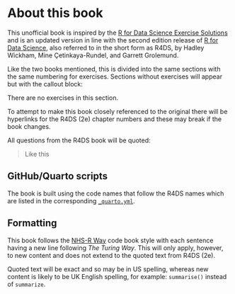 # About this book

This unofficial book is inspired by the [R for Data Science Exercise Solutions](https://jrnold.github.io/r4ds-exercise-solutions/) and is an updated version in line with the second edition release of [R for Data Science](https://r4ds.hadley.nz/), also referred to in the short form as R4DS, by Hadley Wickham, Mine Çetinkaya-Rundel, and Garrett Grolemund.

Like the two books mentioned, this is divided into the same sections with the same numbering for exercises. 
Sections without exercises will appear but with the callout block:

::: {.callout-note}
There are no exercises in this section.
:::

To attempt to make this book closely referenced to the original there will be hyperlinks for the R4DS (2e) chapter numbers and these may break if the book changes.

All questions from the R4DS book will be quoted:

> Like this

## GitHub/Quarto scripts

The book is built using the code names that follow the R4DS names which are listed in the corresponding [`_quarto.yml`](https://github.com/hadley/r4ds/blob/main/_quarto.yml).

## Formatting

This book follows the [NHS-R Way](https://nhs-r-community.github.io/NHSR-way/community-handbook.html) code book style with each sentence having a new line following _The Turing Way_.
This will only apply, however, to new content and does not extend to the quoted text from R4DS (2e).

Quoted text will be exact and so may be in US spelling, whereas new content is likely to be UK English spelling, for example: `summarise()` instead of `summarize`.
